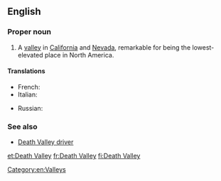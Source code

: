 ==English==
{{wikipedia}}

===Proper noun===
{{en-proper noun|head=[[death|Death]] [[valley|Valley]]}}

# A [[valley]] in [[California]] and [[Nevada]], remarkable for being the lowest-elevated place in North America.

====Translations====
{{trans-top|valley in California and Nevada}}
* French: {{t+|fr|Vallée de la mort|f}}
* Italian: {{t|it|Valle della Morte|f}}
{{trans-mid}}
* Russian: {{t|ru|Долина Смерти|tr=dolína sm'érti|f}}
{{trans-bottom}}

===See also===
* [[Death Valley driver]]

[[Category:en:Valleys]]
[[et:Death Valley]]
[[fr:Death Valley]]
[[fi:Death Valley]]